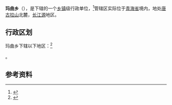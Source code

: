{{中国乡级行政区|54/24/25/204/000}}

'''玛曲乡'''（{{bo|z=དམར་ཆུ་}}），是{{PRC admin/fullname|54/24/25/204/000|3}}下辖的一个[[乡镇|乡镇]]级行政单位，<ref>{{PRC admin/ref sgc|{{PRC admin/parent|54/24/25/204/000}}}}</ref>管辖区实际位于[[青海省|青海省]]境内，地处[[唐古拉山|唐古拉山]]北麓，[[长江源|长江源]]地区。

== 行政区划 ==

玛曲乡下辖以下地区：<ref>{{PRC admin/ref sgc|54/24/25/204/000}}</ref>

{{PRC admin/children|54/24/25/204/000}}。

== 参考资料 ==

{{reflist}}

{{行政区划小作品}}
{{PRC admin/navcat|54/24/25/204/000}}